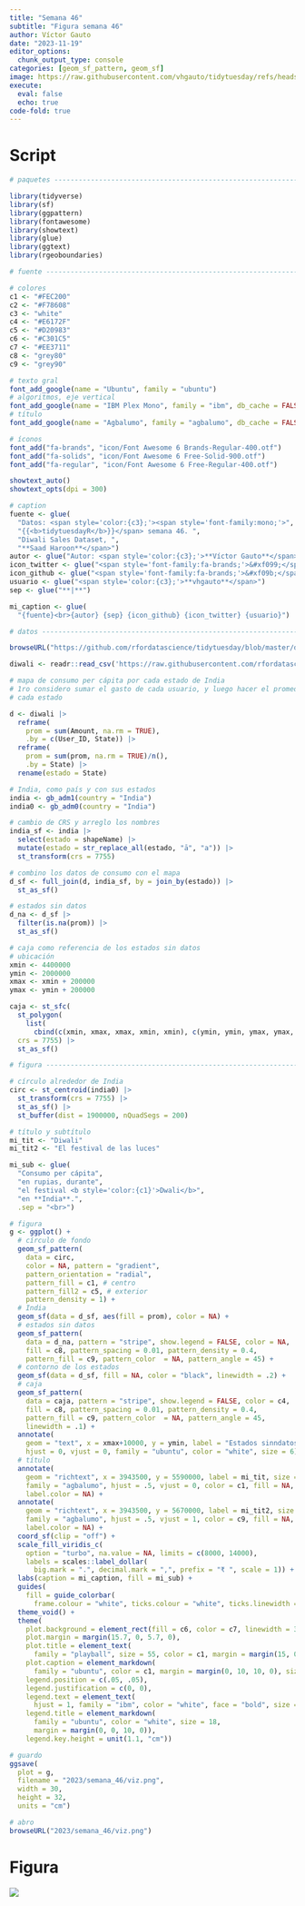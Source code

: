 ```yaml
---
title: "Semana 46"
subtitle: "Figura semana 46"
author: Víctor Gauto
date: "2023-11-19"
editor_options:
  chunk_output_type: console
categories: [geom_sf_pattern, geom_sf]
image: https://raw.githubusercontent.com/vhgauto/tidytuesday/refs/heads/main/2023/semana_46/viz.png
execute:
  eval: false
  echo: true
code-fold: true
---
```



# Script

```r

# paquetes ----------------------------------------------------------------

library(tidyverse)
library(sf)
library(ggpattern)
library(fontawesome)
library(showtext)
library(glue)
library(ggtext)
library(rgeoboundaries)

# fuente ------------------------------------------------------------------

# colores
c1 <- "#FEC200"
c2 <- "#F78608"
c3 <- "white"
c4 <- "#E6172F"
c5 <- "#D20983"
c6 <- "#C301C5"
c7 <- "#EE3711"
c8 <- "grey80"
c9 <- "grey90"

# texto gral
font_add_google(name = "Ubuntu", family = "ubuntu")
# algoritmos, eje vertical
font_add_google(name = "IBM Plex Mono", family = "ibm", db_cache = FALSE)
# título
font_add_google(name = "Agbalumo", family = "agbalumo", db_cache = FALSE)

# íconos
font_add("fa-brands", "icon/Font Awesome 6 Brands-Regular-400.otf")
font_add("fa-solids", "icon/Font Awesome 6 Free-Solid-900.otf")
font_add("fa-regular", "icon/Font Awesome 6 Free-Regular-400.otf")

showtext_auto()
showtext_opts(dpi = 300)

# caption
fuente <- glue(
  "Datos: <span style='color:{c3};'><span style='font-family:mono;'>",
  "{{<b>tidytuesdayR</b>}}</span> semana 46. ",
  "Diwali Sales Dataset, ",
  "**Saad Haroon**</span>")
autor <- glue("Autor: <span style='color:{c3};'>**Víctor Gauto**</span>")
icon_twitter <- glue("<span style='font-family:fa-brands;'>&#xf099;</span>")
icon_github <- glue("<span style='font-family:fa-brands;'>&#xf09b;</span>")
usuario <- glue("<span style='color:{c3};'>**vhgauto**</span>")
sep <- glue("**|**")

mi_caption <- glue(
  "{fuente}<br>{autor} {sep} {icon_github} {icon_twitter} {usuario}")

# datos -------------------------------------------------------------------

browseURL("https://github.com/rfordatascience/tidytuesday/blob/master/data/2023/2023-11-14/readme.md")

diwali <- readr::read_csv('https://raw.githubusercontent.com/rfordatascience/tidytuesday/master/data/2023/2023-11-14/diwali_sales_data.csv')

# mapa de consumo per cápita por cada estado de India
# 1ro considero sumar el gasto de cada usuario, y luego hacer el promedio por 
# cada estado

d <- diwali |> 
  reframe(
    prom = sum(Amount, na.rm = TRUE),
    .by = c(User_ID, State)) |> 
  reframe(
    prom = sum(prom, na.rm = TRUE)/n(),
    .by = State) |> 
  rename(estado = State)

# India, como país y con sus estados
india <- gb_adm1(country = "India")
india0 <- gb_adm0(country = "India")

# cambio de CRS y arreglo los nombres
india_sf <- india |> 
  select(estado = shapeName) |> 
  mutate(estado = str_replace_all(estado, "ā", "a")) |> 
  st_transform(crs = 7755)

# combino los datos de consumo con el mapa
d_sf <- full_join(d, india_sf, by = join_by(estado)) |> 
  st_as_sf()

# estados sin datos
d_na <- d_sf |> 
  filter(is.na(prom)) |> 
  st_as_sf()

# caja como referencia de los estados sin datos
# ubicación
xmin <- 4400000
ymin <- 2000000
xmax <- xmin + 200000
ymax <- ymin + 200000

caja <- st_sfc(
  st_polygon(
    list(
      cbind(c(xmin, xmax, xmax, xmin, xmin), c(ymin, ymin, ymax, ymax, ymin)))), 
  crs = 7755) |> 
  st_as_sf()

# figura ------------------------------------------------------------------

# círculo alrededor de India
circ <- st_centroid(india0) |>
  st_transform(crs = 7755) |> 
  st_as_sf() |> 
  st_buffer(dist = 1900000, nQuadSegs = 200)

# título y subtítulo
mi_tit <- "Diwali"
mi_tit2 <- "El festival de las luces"

mi_sub <- glue(
  "Consumo per cápita",
  "en rupias, durante",
  "el festival <b style='color:{c1}'>Dwali</b>",
  "en **India**.",
  .sep = "<br>")

# figura
g <- ggplot() +
  # círculo de fondo
  geom_sf_pattern(
    data = circ, 
    color = NA, pattern = "gradient",
    pattern_orientation = "radial", 
    pattern_fill = c1, # centro
    pattern_fill2 = c5, # exterior
    pattern_density = 1) +
  # India
  geom_sf(data = d_sf, aes(fill = prom), color = NA) +
  # estados sin datos
  geom_sf_pattern(
    data = d_na, pattern = "stripe", show.legend = FALSE, color = NA,
    fill = c8, pattern_spacing = 0.01, pattern_density = 0.4, 
    pattern_fill = c9, pattern_color  = NA, pattern_angle = 45) +
  # contorno de los estados
  geom_sf(data = d_sf, fill = NA, color = "black", linewidth = .2) +
  # caja
  geom_sf_pattern(
    data = caja, pattern = "stripe", show.legend = FALSE, color = c4,
    fill = c8, pattern_spacing = 0.01, pattern_density = 0.4, 
    pattern_fill = c9, pattern_color  = NA, pattern_angle = 45,
    linewidth = .1) +
  annotate(
    geom = "text", x = xmax+10000, y = ymin, label = "Estados sinndatos",
    hjust = 0, vjust = 0, family = "ubuntu", color = "white", size = 6) +
  # título
  annotate(
    geom = "richtext", x = 3943500, y = 5590000, label = mi_tit, size = 30,
    family = "agbalumo", hjust = .5, vjust = 0, color = c1, fill = NA,
    label.color = NA) +
  annotate(
    geom = "richtext", x = 3943500, y = 5670000, label = mi_tit2, size = 10,
    family = "agbalumo", hjust = .5, vjust = 1, color = c9, fill = NA,
    label.color = NA) +
  coord_sf(clip = "off") +
  scale_fill_viridis_c(
    option = "turbo", na.value = NA, limits = c(8000, 14000),
    labels = scales::label_dollar(
      big.mark = ".", decimal.mark = ",", prefix = "₹ ", scale = 1)) +
  labs(caption = mi_caption, fill = mi_sub) +
  guides(
    fill = guide_colorbar(
      frame.colour = "white", ticks.colour = "white", ticks.linewidth = .5)) +
  theme_void() +
  theme(
    plot.background = element_rect(fill = c6, color = c7, linewidth = 3),
    plot.margin = margin(15.7, 0, 5.7, 0),
    plot.title = element_text(
      family = "playball", size = 55, color = c1, margin = margin(15, 0, 0, 0)),
    plot.caption = element_markdown(
      family = "ubuntu", color = c1, margin = margin(0, 10, 10, 0), size = 12),
    legend.position = c(.05, .05),
    legend.justification = c(0, 0),
    legend.text = element_text(
      hjust = 1, family = "ibm", color = "white", face = "bold", size = 14),
    legend.title = element_markdown(
      family = "ubuntu", color = "white", size = 18, 
      margin = margin(0, 0, 10, 0)),
    legend.key.height = unit(1.1, "cm"))

# guardo
ggsave(
  plot = g,
  filename = "2023/semana_46/viz.png",
  width = 30,
  height = 32,
  units = "cm")

# abro
browseURL("2023/semana_46/viz.png")
```

# Figura

![](https://raw.githubusercontent.com/vhgauto/tidytuesday/refs/heads/main/2023/semana_46/viz.png)


